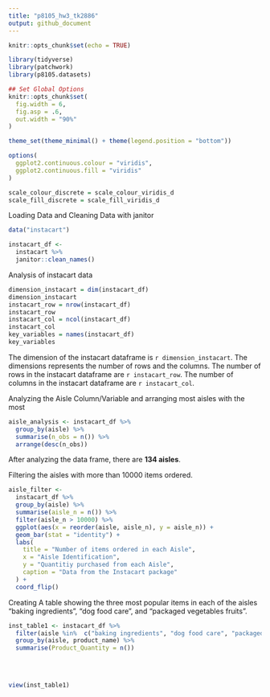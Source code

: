 ```yaml
---
title: "p8105_hw3_tk2886"
output: github_document
---
```


```r
knitr::opts_chunk$set(echo = TRUE)
```

```r
library(tidyverse)
library(patchwork)
library(p8105.datasets)

## Set Global Options 
knitr::opts_chunk$set(
  fig.width = 6,
  fig.asp = .6, 
  out.width = "90%"
)

theme_set(theme_minimal() + theme(legend.position = "bottom"))

options(
  ggplot2.continuous.colour = "viridis",
  ggplot2.continuous.fill = "viridis"
)

scale_colour_discrete = scale_colour_viridis_d
scale_fill_discrete = scale_fill_viridis_d
```

Loading Data and Cleaning Data with janitor
```r
data("instacart")

instacart_df <- 
  instacart %>% 
  janitor::clean_names()
```

Analysis of instacart data
```r
dimension_instacart = dim(instacart_df)
dimension_instacart
instacart_row = nrow(instacart_df)
instacart_row
instacart_col = ncol(instacart_df)
instacart_col
key_variables = names(instacart_df)
key_variables
```
The dimension of the instacart dataframe is `r dimension_instacart`. The dimensions represents the number of rows and the columns. The number of rows in the instacart dataframe are `r instacart_row`. The number of columns in the instacart dataframe are `r instacart_col`. 


Analyzing the Aisle Column/Variable and arranging most aisles with the most 
```r
aisle_analysis <- instacart_df %>%
  group_by(aisle) %>%
  summarise(n_obs = n()) %>%
  arrange(desc(n_obs))
```
After analyzing the data frame, there are **134 aisles**. 


Filtering the aisles with more than 10000 items ordered.
```r
aisle_filter <- 
  instacart_df %>%
  group_by(aisle) %>%
  summarise(aisle_n = n()) %>%
  filter(aisle_n > 10000) %>%
  ggplot(aes(x = reorder(aisle, aisle_n), y = aisle_n)) +
  geom_bar(stat = "identity") + 
  labs(
    title = "Number of items ordered in each Aisle",
    x = "Aisle Identification",
    y = "Quantitiy purchased from each Aisle",
    caption = "Data from the Instacart package"
  ) + 
  coord_flip()
```


Creating A table showing the three most popular items in each of the aisles “baking ingredients”, “dog food care”, and “packaged vegetables fruits”.
```r
inst_table1 <- instacart_df %>%
  filter(aisle %in%  c("baking ingredients", "dog food care", "packaged vegetables fruits")) %>%
  group_by(aisle, product_name) %>%
  summarise(Product_Quantity = n()) 
  
  
  

view(inst_table1)
```



